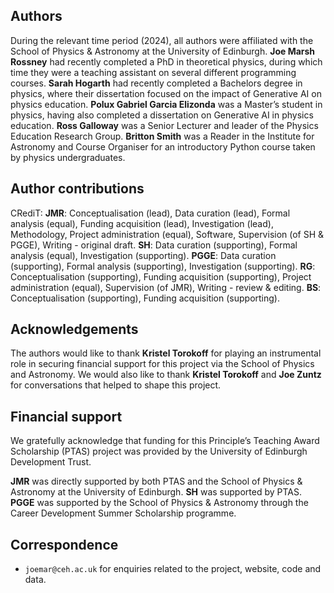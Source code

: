 ## Authors {.appendix .unnumbered}

During the relevant time period (2024), all authors were affiliated with the School of Physics & Astronomy at the University of Edinburgh.
**Joe Marsh Rossney** had recently completed a PhD in theoretical physics, during which time they were a teaching assistant on several different programming courses.
**Sarah Hogarth** had recently completed a Bachelors degree in physics, where their dissertation focused on the impact of Generative AI on physics education.
**Polux Gabriel Garcia Elizonda** was a Master's student in physics, having also completed a dissertation on Generative AI in physics education.
**Ross Galloway** was a Senior Lecturer and leader of the Physics Education Research Group.
**Britton Smith** was a Reader in the Institute for Astronomy and Course Organiser for an introductory Python course taken by physics undergraduates.


## Author contributions {.appendix .unnumbered}

CRediT: 
**JMR**: Conceptualisation (lead), Data curation (lead), Formal analysis (equal), Funding acquisition (lead), Investigation (lead), Methodology, Project administration (equal), Software, Supervision (of SH & PGGE), Writing - original draft. 
**SH**: Data curation (supporting), Formal analysis (equal), Investigation (supporting). 
**PGGE**: Data curation (supporting), Formal analysis (supporting), Investigation (supporting).
**RG**: Conceptualisation (supporting), Funding acquisition (supporting), Project administration (equal), Supervision (of JMR), Writing - review & editing.
**BS**: Conceptualisation (supporting), Funding acquisition (supporting).

<!--
**JMR:** Conceived of the project; drafted the funding proposal; led and coordinated the research; supervised SH and PGGE; contributed to the literature review; conducted and analysed 13 interviews; wrote the guidance documents and transcription formatting software.
**SH:** Contributed to the literature review; conducted and analysed 8 interviews. 
**PGGE:** Contributed to the literature review; conducted and analysed 3 interviews.
**RG:** Reviewed and edited the funding proposal; supervised JMR; contributed ideas. 
**BS:** Reviewed and edited the funding proposal; contributed ideas.
-->

## Acknowledgements {.appendix .unnumbered}

The authors would like to thank **Kristel Torokoff** for playing an instrumental role in securing financial support for this project via the School of Physics and Astronomy.
We would also like to thank **Kristel Torokoff** and **Joe Zuntz** for conversations that helped to shape this project.


## Financial support {.appendix .unnumbered}

We gratefully acknowledge that funding for this Principle's Teaching Award Scholarship (PTAS) project was provided by the University of Edinburgh Development Trust.

**JMR** was directly supported by both PTAS and the School of Physics & Astronomy at the University of Edinburgh.
**SH** was supported by PTAS.
**PGGE** was supported by the School of Physics & Astronomy through the Career Development Summer Scholarship programme.


## Correspondence {.appendix .unnumbered}

- `joemar@ceh.ac.uk` for enquiries related to the project, website, code and data.

<!-- Ross or Britton for enquiries related to courses at the UoE? -->
